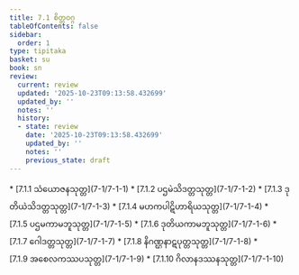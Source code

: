 ```yaml
---
title: 7.1 စိတ္တဝဂ္ဂ
tableOfContents: false
sidebar:
  order: 1
type: tipitaka
basket: su
book: sn
review:
  current: review
  updated: '2025-10-23T09:13:58.432699'
  updated_by: ''
  notes: ''
  history:
  - state: review
    date: '2025-10-23T09:13:58.432699'
    updated_by: ''
    notes: ''
    previous_state: draft
---
```



<ReviewStatus review={frontmatter.review} showDetails={true} />

<HypothesisAnnotation frontmatter={frontmatter} />

<DynamicBreadcrumb />



<TableOfContents book="sn" section="7.1">
* [7.1.1 သံယောဇနသုတ္တ](7-1/7-1-1)
* [7.1.2 ပဌမဲသိဒတ္တသုတ္တ](7-1/7-1-2)
* [7.1.3 ဒုတိယဲသိဒတ္တသုတ္တ](7-1/7-1-3)
* [7.1.4 မဟကပါဋိဟာရိယသုတ္တ](7-1/7-1-4)
* [7.1.5 ပဌမကာမဘူသုတ္တ](7-1/7-1-5)
* [7.1.6 ဒုတိယကာမဘူသုတ္တ](7-1/7-1-6)
* [7.1.7 ဂေါဒတ္တသုတ္တ](7-1/7-1-7)
* [7.1.8 နိဂဏ္ဌနာဋပုတ္တသုတ္တ](7-1/7-1-8)
* [7.1.9 အစေလကဿပသုတ္တ](7-1/7-1-9)
* [7.1.10 ဂိလာနဒဿနသုတ္တ](7-1/7-1-10)
</TableOfContents>